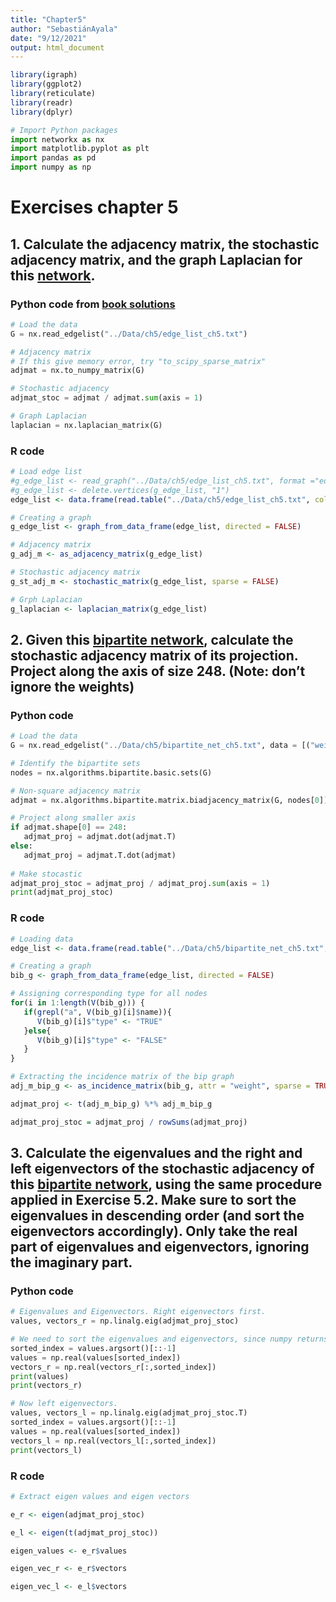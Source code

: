 ```yaml
---
title: "Chapter5"
author: "SebastiánAyala"
date: "9/12/2021"
output: html_document
---
```


```r
library(igraph)
library(ggplot2)
library(reticulate)
library(readr)
library(dplyr)
```

```python
# Import Python packages 
import networkx as nx
import matplotlib.pyplot as plt
import pandas as pd
import numpy as np 
```
# Exercises chapter 5

## 1. Calculate the adjacency matrix, the stochastic adjacency matrix, and the graph Laplacian for this [network](https://www.networkatlas.eu/exercises/5/1/data.txt).

### Python code from [book solutions](https://www.networkatlas.eu/exercise.htm)

```python
# Load the data
G = nx.read_edgelist("../Data/ch5/edge_list_ch5.txt")

# Adjacency matrix
# If this give memory error, try "to_scipy_sparse_matrix"
adjmat = nx.to_numpy_matrix(G)

# Stochastic adjacency
adjmat_stoc = adjmat / adjmat.sum(axis = 1)

# Graph Laplacian
laplacian = nx.laplacian_matrix(G)

```

### R code

```r
# Load edge list 
#g_edge_list <- read_graph("../Data/ch5/edge_list_ch5.txt", format ="edgelist")
#g_edge_list <- delete.vertices(g_edge_list, "1")
edge_list <- data.frame(read.table("../Data/ch5/edge_list_ch5.txt", col.names = c("V1", "V2")))

# Creating a graph 
g_edge_list <- graph_from_data_frame(edge_list, directed = FALSE)

# Adjacency matrix
g_adj_m <- as_adjacency_matrix(g_edge_list)

# Stochastic adjacency matrix
g_st_adj_m <- stochastic_matrix(g_edge_list, sparse = FALSE)

# Grph Laplacian 
g_laplacian <- laplacian_matrix(g_edge_list)

```

## 2. Given this [bipartite network](https://www.networkatlas.eu/exercises/5/2/data.txt), calculate the stochastic adjacency matrix of its projection. Project along the axis of size 248. (Note: don’t ignore the weights) 

### Python code 

```python
# Load the data
G = nx.read_edgelist("../Data/ch5/bipartite_net_ch5.txt", data = [("weight", float),])

# Identify the bipartite sets
nodes = nx.algorithms.bipartite.basic.sets(G)

# Non-square adjacency matrix
adjmat = nx.algorithms.bipartite.matrix.biadjacency_matrix(G, nodes[0])

# Project along smaller axis
if adjmat.shape[0] == 248:
   adjmat_proj = adjmat.dot(adjmat.T)
else:
   adjmat_proj = adjmat.T.dot(adjmat)
   
# Make stocastic
adjmat_proj_stoc = adjmat_proj / adjmat_proj.sum(axis = 1)
print(adjmat_proj_stoc)

```

### R code

```r
# Loading data 
edge_list <- data.frame(read.table("../Data/ch5/bipartite_net_ch5.txt", col.names = c("V1", "V2", "weight")))

# Creating a graph 
bib_g <- graph_from_data_frame(edge_list, directed = FALSE)

# Assigning corresponding type for all nodes 
for(i in 1:length(V(bib_g))) {
   if(grepl("a", V(bib_g)[i]$name)){
      V(bib_g)[i]$"type" <- "TRUE"
   }else{
      V(bib_g)[i]$"type" <- "FALSE"
   }
}

# Extracting the incidence matrix of the bip graph
adj_m_bip_g <- as_incidence_matrix(bib_g, attr = "weight", sparse = TRUE)

adjmat_proj <- t(adj_m_bip_g) %*% adj_m_bip_g

adjmat_proj_stoc = adjmat_proj / rowSums(adjmat_proj)

```

## 3. Calculate the eigenvalues and the right and left eigenvectors of the stochastic adjacency of this [bipartite network](https://www.networkatlas.eu/exercises/5/2/data.txt), using the same procedure applied in Exercise 5.2. Make sure to sort the eigenvalues in descending order (and sort the eigenvectors accordingly). Only take the real part of eigenvalues and eigenvectors, ignoring the imaginary part.

### Python code 

```python
# Eigenvalues and Eigenvectors. Right eigenvectors first.
values, vectors_r = np.linalg.eig(adjmat_proj_stoc)

# We need to sort the eigenvalues and eigenvectors, since numpy returns them in random order
sorted_index = values.argsort()[::-1]
values = np.real(values[sorted_index])
vectors_r = np.real(vectors_r[:,sorted_index])
print(values)
print(vectors_r)

# Now left eigenvectors.
values, vectors_l = np.linalg.eig(adjmat_proj_stoc.T)
sorted_index = values.argsort()[::-1]
values = np.real(values[sorted_index])
vectors_l = np.real(vectors_l[:,sorted_index])
print(vectors_l)

```

### R code

```r
# Extract eigen values and eigen vectors 

e_r <- eigen(adjmat_proj_stoc)

e_l <- eigen(t(adjmat_proj_stoc))

eigen_values <- e_r$values

eigen_vec_r <- e_r$vectors

eigen_vec_l <- e_l$vectors

```


